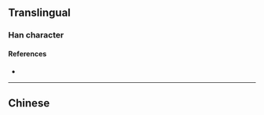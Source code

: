 {{character info/new}}
{{also|幃}}
==Translingual==

===Han character===
{{Han char|rn=50|rad=巾|as=04|sn=7|four=|canj=LBQS|ids=⿰巾韦}}

====References====
* {{Han ref|kx=0329.291|hdz=10731.030|uh=5E0F|ud=24079}}

----

==Chinese==
{{zh-see|幃}}